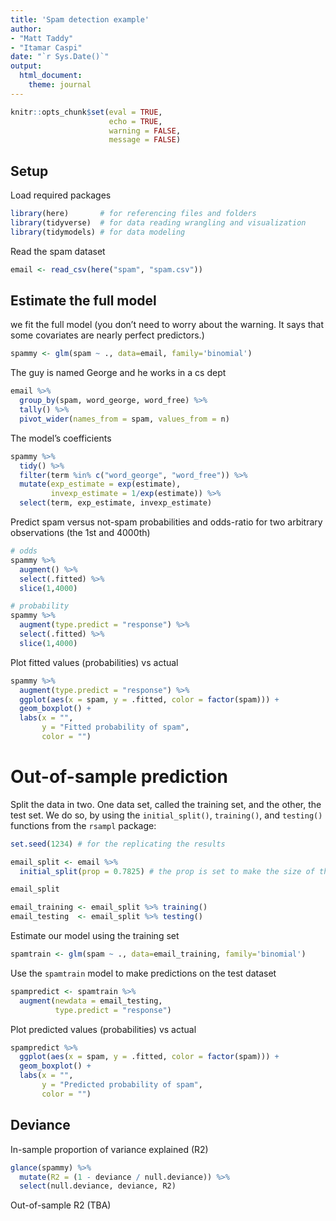 ```yaml
---
title: 'Spam detection example'
author:
- "Matt Taddy"
- "Itamar Caspi"
date: "`r Sys.Date()`"
output:
  html_document:
    theme: journal
---
```


```r

knitr::opts_chunk$set(eval = TRUE,
                      echo = TRUE,
                      warning = FALSE,
                      message = FALSE)

```

## Setup

Load required packages

```r

library(here)       # for referencing files and folders
library(tidyverse)  # for data reading wrangling and visualization
library(tidymodels) # for data modeling

```

Read the spam dataset

```r

email <- read_csv(here("spam", "spam.csv"))

```

## Estimate the full model

we fit the full model (you don't need to worry about the warning. It says that some covariates are nearly perfect predictors.)

```r

spammy <- glm(spam ~ ., data=email, family='binomial')

```

The guy is named George and he works in a cs dept
```r

email %>% 
  group_by(spam, word_george, word_free) %>% 
  tally() %>% 
  pivot_wider(names_from = spam, values_from = n)

```

The model's coefficients
```r

spammy %>% 
  tidy() %>% 
  filter(term %in% c("word_george", "word_free")) %>% 
  mutate(exp_estimate = exp(estimate),
         invexp_estimate = 1/exp(estimate)) %>% 
  select(term, exp_estimate, invexp_estimate)

```

Predict spam versus not-spam probabilities and odds-ratio for two arbitrary observations (the 1st and 4000th)

```r

# odds
spammy %>% 
  augment() %>% 
  select(.fitted) %>% 
  slice(1,4000)

# probability
spammy %>% 
  augment(type.predict = "response") %>% 
  select(.fitted) %>% 
  slice(1,4000)

```


Plot fitted values (probabilities) vs actual
```r

spammy %>% 
  augment(type.predict = "response") %>% 
  ggplot(aes(x = spam, y = .fitted, color = factor(spam))) +
  geom_boxplot() +
  labs(x = "",
       y = "Fitted probability of spam",
       color = "")

```


# Out-of-sample prediction

Split the data in two. One data set, called the training set, and the other, the test set. We do so, by using the `initial_split()`, `training()`, and `testing()` functions from the `rsampl` package:

```r

set.seed(1234) # for the replicating the results

email_split <- email %>% 
  initial_split(prop = 0.7825) # the prop is set to make the size of the test set = 1000

email_split
```


```r

email_training <- email_split %>% training()
email_testing  <- email_split %>% testing()

```


Estimate our model using the training set

```r

spamtrain <- glm(spam ~ ., data=email_training, family='binomial')

```

Use the `spamtrain` model to make predictions on the test dataset

```r

spampredict <- spamtrain %>% 
  augment(newdata = email_testing,
          type.predict = "response")

```

Plot predicted values (probabilities) vs actual
```r

spampredict %>% 
  ggplot(aes(x = spam, y = .fitted, color = factor(spam))) +
  geom_boxplot() +
  labs(x = "",
       y = "Predicted probability of spam",
       color = "")

```


## Deviance

In-sample proportion of variance explained (R2)
```r

glance(spammy) %>% 
  mutate(R2 = (1 - deviance / null.deviance)) %>% 
  select(null.deviance, deviance, R2)

```

Out-of-sample R2 (TBA)
